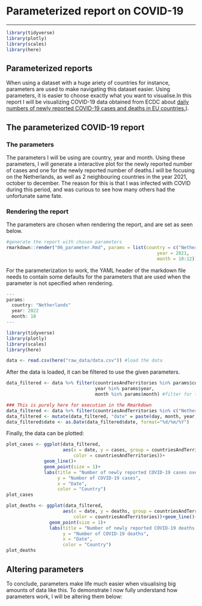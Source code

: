 # Parameterized report on COVID-19

----

```r
library(tidyverse)
library(plotly)
library(scales)
library(here)
```

## Parameterized reports

When using a dataset with a huge ariety of countries for instance, parameters are used to make navigating this dataset easier. Using parameters, it is easier to choose exactly what you want to visualise.In this report I will be visualizing COVID-19 data obtained from ECDC about [daily numbers of newly reported COVID-19 cases and deaths in EU countries.](https://www.ecdc.europa.eu/en/publications-data/data-daily-new-cases-covid-19-eueea-country)).

## The parameterized COVID-19 report

### The parameters

The parameters I will be using are country, year and month. Using these parameters, I will generate a interactive plot for the newly reported number of cases and one for the newly reported number of deaths.I will be focusing on the Netherlands, as well as 2 neighbouring countries in the year 2021, october to december. The reason for this is that I was infected with COVID during this period, and was curious to see how many others had the unfortunate same fate.

### Rendering the report

The parameters are chosen when rendering the report, and are set as seen below. 

```r
#generate the report with chosen parameters
rmarkdown::render("06_parameter.Rmd", params = list(country = c("Netherlands", "Belgium", "Germany"),
                                                        year = 2021,
                                                        month = 10:12))
```

For the parameterization to work, the YAML header of the markdown file needs to contain some defaults for the parameters that are used when the parameter is not specified when rendering.

```r
---
params:
  country: "Netherlands"
  year: 2022
  month: 10
---
```

```r
library(tidyverse)
library(plotly)
library(scales)
library(here)
```

```r
data <- read.csv(here("raw_data/data.csv")) #load the data
```

After the data is loaded, it can be filtered to use the given parameters.

```r
data_filtered <- data %>% filter(countriesAndTerritories %in% params$country,
                                 year %in% params$year,
                                 month %in% params$month) #filter for the given parameters
```

```r
### This is purely here for execution in the Rmarkdown
data_filtered <- data %>% filter(countriesAndTerritories %in% c("Netherlands", "Belgium", "Germany"), year %in% 2021, month %in% 10:12)
data_filtered <- mutate(data_filtered, "date" = paste(day, month, year, sep="/"))
data_filtered$date <- as.Date(data_filtered$date, format="%d/%m/%Y")
```

Finally, the data can be plotted:

```r
plot_cases <- ggplot(data_filtered,
                     aes(x = date, y = cases, group = countriesAndTerritories,
                         color = countriesAndTerritories))+
              geom_line()+
              geom_point(size = 1)+
              labs(title = "Number of newly reported COVID-19 cases over time by country",
                   y = "Number of COVID-19 cases",
                   x = "Date",
                   color = "Country")
plot_cases
```

```r
plot_deaths <- ggplot(data_filtered,
                     aes(x = date, y = deaths, group = countriesAndTerritories,
                         color = countriesAndTerritories))+geom_line()+
                geom_point(size = 1)+
                labs(title = "Number of newly reported COVID-19 deaths over time by country",
                     y = "Number of COVID-19 deaths",
                     x = "Date",
                     color = "Country")
plot_deaths
```

## Altering parameters 

To conclude, parameters make life much easier when visualising big amounts of data like this. To demonstrate I now fully understand how parameters work, I will be altering them below: